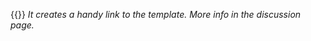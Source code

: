 &#123;{[[Template:{{{1}}}|{{{1}}}]]}}<noinclude>
''It creates a handy link to the template. More info in the discussion page.''</noinclude>